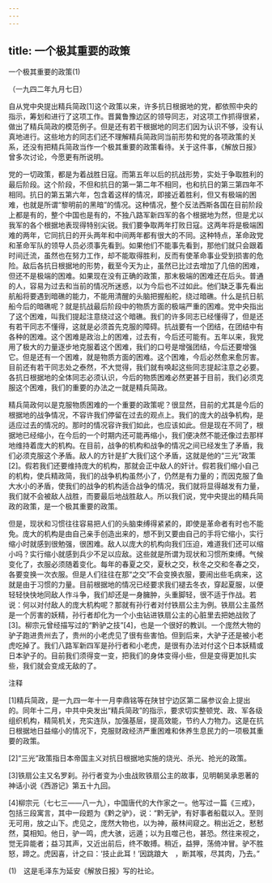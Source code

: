 ```yaml
---
---
---
```

title: 一个极其重要的政策
---



一个极其重要的政策(1)


（一九四二年九月七日）

自从党中央提出精兵简政[1]这个政策以来，许多抗日根据地的党，都依照中央的指示，筹划和进行了这项工作。晋冀鲁豫边区的领导同志，对这项工作抓得很紧，做出了精兵简政的模范例子。但是还有若干根据地的同志们因为认识不够，没有认真地进行。这些地方的同志们还不理解精兵简政同当前形势和党的各项政策的关系，还没有把精兵简政当作一个极其重要的政策看待。关于这件事，《解放日报》曾多次讨论，今愿更有所说明。

党的一切政策，都是为着战胜日寇。而第五年以后的抗战形势，实处于争取胜利的最后阶段。这个阶段，不但和抗日的第一第二年不相同，也和抗日的第三第四年不相同。抗日的第五第六年，包含着这样的情况，即接近着胜利，但又有极端的困难，也就是所谓“黎明前的黑暗”的情况。这种情况，整个反法西斯各国在目前阶段上都是有的，整个中国也是有的，不独八路军新四军的各个根据地为然，但是尤以我军的各个根据地表现得特别尖锐。我们要争取两年打败日寇。这两年将是极端困难的两年，它同抗日的开头两年和中间两年都有很大的不同。这种特点，革命政党和革命军队的领导人员必须事先看到。如果他们不能事先看到，那他们就只会跟着时间迁流，虽然也在努力工作，却不能取得胜利，反而有使革命事业受到损害的危险。敌后各抗日根据地的形势，截至今天为止，虽然已比过去增加了几倍的困难，但还不是极端的困难。如果现在没有正确的政策，那末极端的困难还在后头。普通的人，容易为过去和当前的情况所迷惑，以为今后也不过如此。他们缺乏事先看出航船将要遇到暗礁的能力，不能用清醒的头脑把握船舵，绕过暗礁。什么是抗日航船今后的暗礁呢？就是抗战最后阶段中的物质方面的极端严重的困难。党中央指出了这个困难，叫我们提起注意绕过这个暗礁。我们的许多同志已经懂得了，但是还有若干同志不懂得，这就是必须首先克服的障碍。抗战要有一个团结，在团结中有各种的困难。这个困难是政治上的困难，过去有，今后还可能有。五年以来，我党用了极大的力量逐步地克服着这个困难，我们的口号是增强团结，今后还要增强它。但是还有一个困难，就是物质方面的困难。这个困难，今后必然愈来愈厉害。目前还有若干同志处之泰然，不大觉得，我们就有唤起这些同志提起注意之必要。各抗日根据地的全体同志必须认识，今后的物质困难必然更甚于目前，我们必须克服这个困难，我们的重要的办法之一就是精兵简政。

精兵简政何以是克服物质困难的一个重要的政策呢？很显然，目前的尤其是今后的根据地的战争情况，不容许我们停留在过去的观点上。我们的庞大的战争机构，是适应过去的情况的。那时的情况容许我们如此，也应该如此。但是现在不同了，根据地已经缩小，在今后的一个时期内还可能再缩小，我们便决然不能还像过去那样地维持着庞大的机构。在目前，战争的机构和战争的情况之间已经发生了矛盾，我们必须克服这个矛盾。敌人的方针是扩大我们这个矛盾，这就是他的“三光”政策[2]。假若我们还要维持庞大的机构，那就会正中敌人的奸计。假若我们缩小自己的机构，使兵精政简，我们的战争机构虽然小了，仍然是有力量的；而因克服了鱼大水小的矛盾，使我们的战争的机构适合战争的情况，我们就将显得越发有力量，我们就不会被敌人战胜，而要最后地战胜敌人。所以我们说，党中央提出的精兵简政的政策，是一个极其重要的政策。

但是，现状和习惯往往容易把人们的头脑束缚得紧紧的，即使是革命者有时也不能免。庞大的机构是由自己亲手创造出来的，想不到又要由自己的手将它缩小，实行缩小时就感到很勉强，很困难。敌人以庞大的机构向我们压迫，难道我们还可以缩小吗？实行缩小就感到兵少不足以应敌。这些就是所谓为现状和习惯所束缚。气候变化了，衣服必须随着变化。每年的春夏之交，夏秋之交，秋冬之交和冬春之交，各要变换一次衣服。但是人们往往在那“之交”不会变换衣服，要闹出些毛病来，这就是由于习惯的力量。目前根据地的情况已经要求我们褪去冬衣，穿起夏服，以便轻轻快快地同敌人作斗争，我们却还是一身臃肿，头重脚轻，很不适于作战。若说：何以对付敌人的庞大机构呢？那就有孙行者对付铁扇公主为例。铁扇公主虽然是一个厉害的妖精，孙行者却化为一个小虫钻进铁扇公主的心脏里去把她战败了[3]。柳宗元曾经描写过的“黔驴之技”[4]，也是一个很好的教训。一个庞然大物的驴子跑进贵州去了，贵州的小老虎见了很有些害怕。但到后来，大驴子还是被小老虎吃掉了。我们八路军新四军是孙行者和小老虎，是很有办法对付这个日本妖精或日本驴子的。目前我们须得变一变，把我们的身体变得小些，但是变得更加扎实些，我们就会变成无敌的了。

注释

[1]精兵简政，是一九四一年十一月李鼎铭等在陕甘宁边区第二届参议会上提出的。同年十二月，中共中央发出“精兵简政”的指示，要求切实整顿党、政、军各级组织机构，精简机关，充实连队，加强基层，提高效能，节约人力物力。这是在抗日根据地日益缩小的情况下，克服财政经济严重困难和休养生息民力的一项极其重要的政策。

[2]“三光”政策指日本帝国主义对抗日根据地实施的烧光、杀光、抢光的政策。

[3]铁扇公主又名罗刹。孙行者变为小虫战败铁扇公主的故事，见明朝吴承恩著的神话小说《西游记》第五十九回。

[4]柳宗元（七七三——八一九），中国唐代的大作家之一。他写过一篇《三戒》，包括三段寓言，其中一段题为《黔之驴》，说：“黔无驴，有好事者船载以入。至则无可用，放之山下。虎见之，庞然大物也，以为神，蔽林间窥之。稍出近之，慭慭然，莫相知。他日，驴一鸣，虎大骇，远遁；以为且噬己也，甚恐。然往来视之，觉无异能者；益习其声，又近出前后，终不敢搏。稍近，益狎，荡倚冲冒。驴不胜怒，蹄之。虎因喜，计之曰：‘技止此耳！’因跳踉大　，断其喉，尽其肉，乃去。”

(1)　这是毛泽东为延安《解放日报》写的社论。